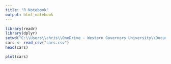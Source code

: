 ```yaml
---
title: "R Notebook"
output: html_notebook
---
```


```r
library(readr)
library(dplyr)
setwd("C:\\Users\\chris\\OneDrive - Western Governors University\\Documents\\D206-DataCleaning")
cars <- read_csv("cars.csv")
head(cars)
```

```r
plot(cars)
```